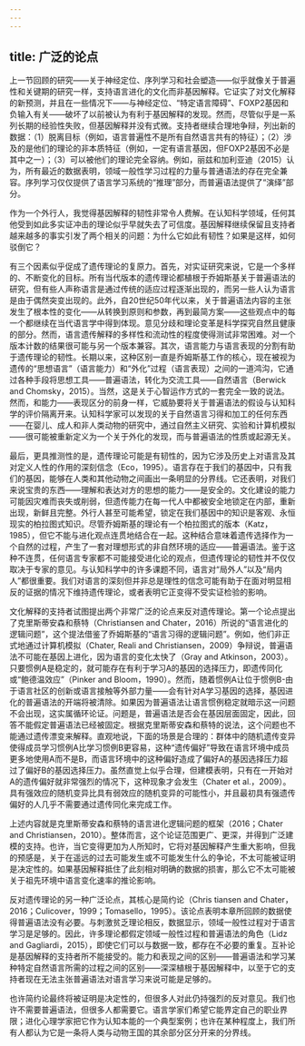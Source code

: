 ```yaml
---
---
---
```

title: 广泛的论点
---




上一节回顾的研究——关于神经定位、序列学习和社会塑造——似乎就像关于普遍性和关键期的研究一样，支持语言进化的文化而非基因解释。它证实了对文化解释的新预测，并且在一些情况下——与神经定位、“特定语言障碍”、FOXP2基因和负输入有关——破坏了以前被认为有利于基因解释的发现。然而，尽管似乎是一系列长期的经验性失败，但基因解释并没有式微。支持者继续合理地争辩，列出新的数据：（1）脱离目标（例如，语言普遍性不是所有自然语言共有的特征）；（2）涉及的是他们的理论的非本质特征（例如，一定有语言基因，但FOXP2基因不必是其中之一）；（3）可以被他们的理论完全容纳。例如，丽兹和加利亚迪（2015）认为，所有最近的数据表明，领域一般性学习过程的力量与普通语法的存在完全兼容。序列学习仅仅提供了语言学习系统的“推理”部分，而普遍语法提供了“演绎”部分。

作为一个外行人，我觉得基因解释的韧性非常令人费解。在认知科学领域，任何其他受到如此多实证冲击的理论似乎早就失去了可信度。基因解释继续保留且支持者越来越多的事实引发了两个相关的问题：为什么它如此有韧性？如果是这样，如何驳倒它？

有三个因素似乎促成了遗传理论的复原力。首先，对实证研究来说，它是一个多样的、不断变化的目标。所有当代版本的遗传理论都植根于乔姆斯基关于普遍语法的研究，但有些人声称语言是通过传统的适应过程逐渐出现的，而另一些人认为语言是由于偶然突变出现的。此外，自20世纪50年代以来，关于普遍语法内容的主张发生了根本性的变化——从转换到原则和参数，再到最简方案——这些观点中的每一个都继续在当代语言学中得到体现。意见分歧和理论变革是科学探究自然且健康的部分。然而，语言遗传解释的多样性和流动性的程度使得测试非常困难。对一个版本计数的结果很可能与另一个版本兼容。其次，语言能力与语言表现的分割有助于遗传理论的韧性。长期以来，这种区别一直是乔姆斯基工作的核心，现在被视为遗传的“思想语言”（语言能力）和“外化”过程（语言表现）之间的一道鸿沟，它通过各种手段将思想工具——普遍语法，转化为交流工具——自然语言（Berwick and Chomsky，2015）。当然，这是关于心智运作方式的一套完全一致的说法。然而，和能力——表现区分的前身一样，它威胁要将关于普遍语法的假设与认知科学的评价隔离开来。认知科学家可以发现的关于自然语言习得和加工的任何东西——在婴儿、成人和非人类动物的研究中，通过自然主义研究、实验和计算机模拟——很可能被重新定义为一个关于外化的发现，而与普遍语法的性质或起源无关。

最后，更具推测性的是，遗传理论可能是有韧性的，因为它涉及历史上对语言及其对定义人性的作用的深刻信念（Eco，1995）。语言存在于我们的基因中，只有我们的基因，能够在人类和其他动物之间画出一条明显的分界线。它还表明，对我们来说宝贵的东西——理解和表达对方的思想的能力——是安全的。文化建设的能力可能因灾难而丧失或削弱，但遗传能力在每一代人中都被安全地锁定在内部，重新出现，新鲜且完整。外行人甚至可能希望，锁定在我们基因中的知识是客观、永恒现实的柏拉图式知识。尽管乔姆斯基的理论有一个柏拉图式的版本（Katz，1985），但它不能与进化观点连贯地结合在一起。这种结合意味着遗传选择作为一个自然的过程，产生了一套对理想形式的非自然环境的适应——普遍语法。鉴于这种不连贯，任何语言专家都不可能接受进化论的观点，但遗传理论的韧性并不仅仅取决于专家的意见。与认知科学中的许多课题不同，语言对“局外人”以及“局内人”都很重要。我们对语言的深刻但并非总是理性的信念可能有助于在面对明显相反的证据的情况下维持遗传理论，或者表明它正变得不受实证检验的影响。

文化解释的支持者试图提出两个非常广泛的论点来反对遗传理论。第一个论点提出了克里斯蒂安森和蔡特（Christiansen and Chater，2016）所说的“语言进化的逻辑问题”，这个提法借鉴了乔姆斯基的“语言习得的逻辑问题”。例如，他们非正式地通过计算机模拟（Chater, Reali and Christiansen，2009）争辩说，普遍语法不可能在基因上进化，因为语言的变化太快了（Gray and Atkinson，2003）。只要惯例A是稳定的，就可能存在有利于学习A的基因的选择压力，即遗传同化或“鲍德温效应”（Pinker and Bloom，1990）。然而，随着惯例A让位于惯例B-由于语言社区的创新或语言接触等外部力量——会有针对A学习基因的选择，基因进化的普遍语法的开端将被清除。如果因为普遍语法让语言惯例稳定就暗示这一问题不会出现，这实属循环论证。问题是，普遍语法是否会在基因层面固定，因此，回答不能假定普遍语法已经被固定。根据克里斯蒂安森和蔡特的说法，这个问题也不能通过遗传漂变来解释。直观地说，下面的场景是合理的：群体中的随机遗传变异使得成员学习惯例A比学习惯例B更容易，这种“遗传偏好”导致在语言环境中成员更多地使用A而不是B，而语言环境中的这种偏好造成了偏好A的基因选择压力超过了偏好B的基因选择压力。虽然直觉上似乎合理，但建模表明，只有在一开始对A的遗传偏好就非常强烈的情况下，这种现象才会发生（Chater et al.，2009）。具有强效应的随机变异比具有弱效应的随机变异的可能性小，并且最初具有强遗传偏好的人几乎不需要通过遗传同化来完成工作。

上述内容就是克里斯蒂安森和蔡特的语言进化逻辑问题的框架（2016；Chater and Christiansen，2010）。整体而言，这个论证范围更广、更深，并得到广泛建模的支持。也许，当它变得更加为人所知时，它将对基因解释产生重大影响，但我的预感是，关于在遥远的过去可能发生或不可能发生什么的争论，不太可能被证明是决定性的。如果基因解释抵住了此刻相对明确的数据的损害，那么它不太可能被关于祖先环境中语言变化速率的推论影响。

反对遗传理论的另一种广泛论点，其核心是简约论（Chris tiansen and Chater，2016；Culicover，1999；Tomasello，1995）。该论点表明本章所回顾的数据使得普遍语法没有必要。与刺激贫乏理论相反，数据显示，领域一般性过程对于语言学习是足够的。因此，许多理论都假定领域一般性过程和普遍语法的角色（Lidz and Gagliardi，2015），即使它们可以与数据一致，都存在不必要的重复。互补论是基因解释的支持者所不能接受的。能力和表现之间的区别——普遍语法和学习某种特定自然语言所需的过程之间的区别——深深植根于基因解释中，以至于它的支持者现在无法主张普遍语法对语言学习来说可能是足够的。

也许简约论最终将被证明是决定性的，但很多人对此仍持强烈的反对意见。我们也许不需要普遍语法，但很多人都需要它。语言学家们希望它能界定自己的职业界限；进化心理学家把它作为认知本能的一个典型案例；也许在某种程度上，我们所有人都认为它是一条将人类与动物王国的其余部分区分开来的分界线。